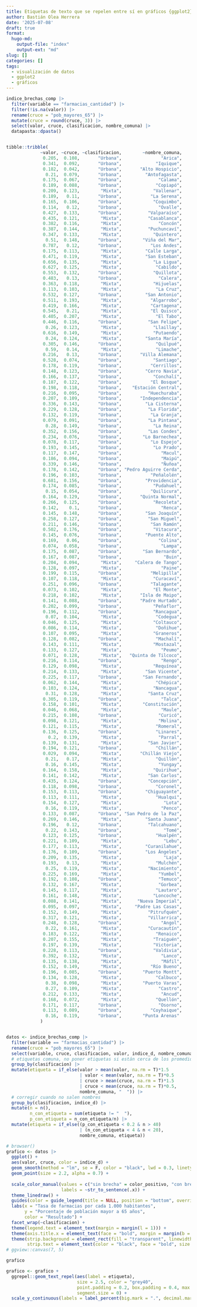 ```yaml
---
title: Etiquetas de texto que se repelen entre sí en gráficos {ggplot2}
author: Bastián Olea Herrera
date: '2025-07-08'
draft: true
format:
  hugo-md:
    output-file: "index"
    output-ext: "md"
slug: []
categories: []
tags:
  - visualización de datos
  - ggplot2
  - gráficos
---
```


```r

indice_brechas_comp |> 
  filter(variable == "farmacias_cantidad") |> 
  filter(!is.na(valor)) |> 
  rename(cruce = "pob_mayores_65") |> 
  mutate(cruce = round(cruce, 3)) |> 
  select(valor, cruce, clasificacion, nombre_comuna) |> 
  datapasta::dpasta()


tibble::tribble(
             ~valor, ~cruce, ~clasificacion,        ~nombre_comuna,
              0.205,  0.108,       "Urbana",               "Arica",
              0.341,  0.092,       "Urbana",             "Iquique",
              0.182,  0.042,       "Urbana",       "Alto Hospicio",
               0.21,  0.079,       "Urbana",         "Antofagasta",
              0.175,  0.067,       "Urbana",              "Calama",
              0.189,  0.088,       "Urbana",             "Copiapó",
              0.209,  0.123,        "Mixta",            "Vallenar",
              0.189,   0.11,       "Urbana",           "La Serena",
              0.165,  0.106,       "Urbana",            "Coquimbo",
              0.114,   0.12,       "Urbana",              "Ovalle",
              0.427,  0.133,       "Urbana",          "Valparaíso",
              0.435,  0.121,        "Mixta",          "Casablanca",
              0.382,  0.116,        "Mixta",              "Concón",
              0.387,  0.144,        "Mixta",          "Puchuncaví",
              0.347,  0.133,        "Mixta",            "Quintero",
               0.51,  0.148,       "Urbana",        "Viña del Mar",
              0.787,   0.12,       "Urbana",           "Los Andes",
              0.175,  0.113,        "Mixta",         "Calle Larga",
              0.471,  0.119,        "Mixta",         "San Esteban",
              0.656,  0.135,        "Mixta",            "La Ligua",
              0.627,  0.125,        "Mixta",             "Cabildo",
              0.553,  0.132,       "Urbana",            "Quillota",
              0.483,   0.13,       "Urbana",              "Calera",
              0.363,  0.118,        "Mixta",            "Hijuelas",
              0.113,  0.103,        "Mixta",             "La Cruz",
              0.532,  0.127,       "Urbana",         "San Antonio",
              0.511,  0.193,        "Mixta",           "Algarrobo",
              0.419,  0.166,        "Mixta",           "Cartagena",
              0.545,   0.21,        "Mixta",           "El Quisco",
              0.405,  0.207,        "Mixta",             "El Tabo",
              0.446,  0.116,       "Urbana",          "San Felipe",
               0.26,  0.123,        "Mixta",            "Llaillay",
              0.616,  0.149,        "Mixta",            "Putaendo",
               0.24,  0.124,        "Mixta",         "Santa María",
              0.305,  0.146,       "Urbana",             "Quilpué",
               0.59,   0.14,        "Mixta",             "Limache",
              0.216,   0.13,       "Urbana",       "Villa Alemana",
              0.528,  0.074,       "Urbana",            "Santiago",
              0.178,  0.119,       "Urbana",           "Cerrillos",
              0.148,  0.123,       "Urbana",         "Cerro Navia",
              0.166,  0.137,       "Urbana",            "Conchalí",
              0.187,  0.122,       "Urbana",           "El Bosque",
              0.198,  0.118,       "Urbana",    "Estación Central",
              0.216,  0.095,       "Urbana",          "Huechuraba",
              0.207,  0.109,       "Urbana",       "Independencia",
              0.336,  0.143,       "Urbana",         "La Cisterna",
              0.229,  0.128,       "Urbana",          "La Florida",
              0.132,  0.119,       "Urbana",           "La Granja",
              0.079,  0.091,       "Urbana",          "La Pintana",
               0.28,  0.149,       "Urbana",            "La Reina",
              0.352,  0.156,       "Urbana",          "Las Condes",
              0.234,  0.076,       "Urbana",        "Lo Barnechea",
              0.078,  0.117,       "Urbana",           "Lo Espejo",
              0.193,  0.145,       "Urbana",            "Lo Prado",
              0.117,  0.147,       "Urbana",               "Macul",
              0.186,  0.094,       "Urbana",               "Maipú",
              0.339,  0.146,       "Urbana",               "Ñuñoa",
              0.178,  0.142,       "Urbana", "Pedro Aguirre Cerda",
              0.196,  0.103,       "Urbana",           "Peñalolén",
              0.681,  0.156,       "Urbana",         "Providencia",
              0.174,  0.085,       "Urbana",            "Pudahuel",
               0.15,  0.054,       "Urbana",           "Quilicura",
              0.164,  0.129,       "Urbana",       "Quinta Normal",
              0.266,  0.125,       "Urbana",            "Recoleta",
              0.142,    0.1,       "Urbana",               "Renca",
              0.145,  0.148,       "Urbana",         "San Joaquín",
              0.258,  0.127,       "Urbana",          "San Miguel",
              0.211,  0.146,       "Urbana",           "San Ramón",
              0.502,  0.176,       "Urbana",            "Vitacura",
              0.145,  0.076,       "Urbana",         "Puente Alto",
              0.169,   0.06,       "Urbana",              "Colina",
              0.074,  0.058,       "Urbana",               "Lampa",
              0.175,  0.087,       "Urbana",        "San Bernardo",
              0.167,  0.087,       "Urbana",                "Buin",
              0.204,  0.094,        "Mixta",     "Calera de Tango",
              0.128,  0.097,        "Mixta",               "Paine",
              0.199,  0.115,       "Urbana",           "Melipilla",
              0.107,  0.118,        "Mixta",            "Curacaví",
              0.251,  0.096,       "Urbana",           "Talagante",
              0.073,  0.102,        "Mixta",            "El Monte",
              0.218,  0.102,        "Mixta",       "Isla de Maipo",
              0.141,  0.088,       "Urbana",       "Padre Hurtado",
              0.202,  0.099,       "Urbana",            "Peñaflor",
              0.196,  0.112,       "Urbana",            "Rancagua",
               0.07,  0.104,        "Mixta",             "Codegua",
              0.046,  0.125,        "Mixta",            "Coltauco",
              0.086,  0.114,        "Mixta",             "Doñihue",
              0.107,  0.095,        "Mixta",            "Graneros",
              0.128,  0.082,       "Urbana",             "Machalí",
              0.143,  0.111,        "Mixta",            "Mostazal",
              0.133,  0.127,        "Mixta",               "Peumo",
              0.071,  0.128,        "Mixta",   "Quinta de Tilcoco",
              0.216,  0.114,       "Urbana",               "Rengo",
              0.129,  0.098,        "Mixta",            "Requínoa",
              0.214,  0.133,        "Mixta",         "San Vicente",
              0.225,  0.117,       "Urbana",        "San Fernando",
              0.062,  0.144,        "Mixta",             "Chépica",
              0.103,  0.124,        "Mixta",            "Nancagua",
               0.31,  0.128,        "Mixta",          "Santa Cruz",
              0.305,  0.119,       "Urbana",               "Talca",
              0.158,  0.101,        "Mixta",        "Constitución",
              0.046,  0.068,        "Mixta",               "Maule",
              0.215,  0.108,       "Urbana",              "Curicó",
              0.098,  0.121,        "Mixta",              "Molina",
              0.121,  0.115,        "Mixta",             "Romeral",
              0.136,  0.125,       "Urbana",             "Linares",
                0.2,  0.139,        "Mixta",              "Parral",
              0.139,  0.131,        "Mixta",          "San Javier",
              0.194,  0.121,       "Urbana",             "Chillán",
              0.029,  0.094,        "Mixta",       "Chillán Viejo",
               0.21,   0.17,        "Mixta",             "Quillón",
               0.16,  0.145,        "Mixta",              "Yungay",
              0.164,  0.158,        "Mixta",            "Quirihue",
              0.141,  0.142,        "Mixta",          "San Carlos",
              0.435,  0.124,       "Urbana",          "Concepción",
              0.118,  0.098,       "Urbana",             "Coronel",
              0.153,  0.113,       "Urbana",         "Chiguayante",
              0.113,  0.111,        "Mixta",             "Hualqui",
              0.154,  0.127,        "Mixta",                "Lota",
               0.16,  0.119,        "Mixta",               "Penco",
              0.133,  0.087,       "Urbana", "San Pedro de la Paz",
              0.269,  0.146,        "Mixta",         "Santa Juana",
              0.196,   0.12,       "Urbana",          "Talcahuano",
               0.22,  0.143,       "Urbana",                "Tomé",
              0.123,  0.125,       "Urbana",             "Hualpén",
              0.221,  0.109,        "Mixta",                "Lebu",
              0.177,  0.113,        "Mixta",         "Curanilahue",
              0.176,  0.109,       "Urbana",         "Los Ángeles",
              0.209,  0.135,        "Mixta",                "Laja",
              0.193,   0.13,        "Mixta",             "Mulchén",
               0.25,  0.119,        "Mixta",          "Nacimiento",
              0.225,  0.169,        "Mixta",              "Yumbel",
              0.192,  0.108,       "Urbana",              "Temuco",
              0.132,  0.167,        "Mixta",              "Gorbea",
              0.145,  0.117,        "Mixta",             "Lautaro",
              0.161,  0.148,        "Mixta",            "Loncoche",
              0.088,  0.141,        "Mixta",      "Nueva Imperial",
              0.095,  0.097,        "Mixta",     "Padre Las Casas",
              0.152,  0.149,        "Mixta",          "Pitrufquén",
              0.317,  0.121,        "Mixta",          "Villarrica",
              0.248,  0.128,       "Urbana",               "Angol",
               0.22,  0.161,        "Mixta",          "Curacautín",
              0.183,  0.122,        "Mixta",             "Renaico",
              0.207,  0.155,        "Mixta",            "Traiguén",
              0.197,  0.139,        "Mixta",            "Victoria",
              0.228,  0.113,       "Urbana",            "Valdivia",
              0.392,  0.132,        "Mixta",               "Lanco",
              0.135,  0.138,        "Mixta",               "Máfil",
              0.152,  0.149,        "Mixta",           "Río Bueno",
              0.196,  0.085,       "Urbana",        "Puerto Montt",
              0.134,  0.128,        "Mixta",             "Calbuco",
               0.38,  0.098,        "Mixta",        "Puerto Varas",
               0.27,  0.109,        "Mixta",              "Castro",
              0.212,  0.133,        "Mixta",               "Ancud",
              0.168,  0.072,        "Mixta",             "Quellón",
              0.171,  0.117,       "Urbana",              "Osorno",
              0.113,  0.089,       "Urbana",           "Coyhaique",
               0.16,  0.119,       "Urbana",        "Punta Arenas"
             )


datos <- indice_brechas_comp |> 
  filter(variable == "farmacias_cantidad") |> 
  rename(cruce = "pob_mayores_65") |> 
  select(variable, cruce, clasificacion, valor, indice_d, nombre_comuna) |> 
  # etiquetas comuna, no poner etiquetas si están cerca de los promedios
  group_by(clasificacion) |> 
  mutate(etiqueta = if_else(valor > mean(valor, na.rm = T)*1.5 
                            | valor < mean(valor, na.rm = T)*0.5 
                            | cruce > mean(cruce, na.rm = T)*1.5
                            | cruce < mean(cruce, na.rm = T)*0.5, 
                            nombre_comuna, "  ")) |> 
  # corregir cuando no salen nombres
  group_by(clasificacion, indice_d) |> 
  mutate(n = n(),
         n_con_etiqueta = sum(etiqueta != "  "),
         p_con_etiqueta = n_con_etiqueta/n) |> 
  mutate(etiqueta = if_else((p_con_etiqueta < 0.2 & n > 40)
                            | (n_con_etiqueta < 4 & n < 20),
                            nombre_comuna, etiqueta))

# browser()
grafico <- datos |>
  ggplot() +
  aes(valor, cruce, color = indice_d) +
  geom_smooth(method = "lm", se = F, color = "black", lwd = 0.3, linetype = "dotted") +
  geom_point(size = 2.2, alpha = 0.7) +
  
  scale_color_manual(values = c("sin brecha" = color_positivo, "con brecha" = color_negativo),
                     labels = ~str_to_sentence(.x)) +
  theme_linedraw() +
  guides(color = guide_legend(title = NULL, position = "bottom", override.aes = list(size = 3))) +
  labs(x = "Tasa de farmacias por cada 1.000 habitantes",
       y = "Porcentaje de población mayor a 65 años",
       color = "Resultado") +
  facet_wrap(~clasificacion) +
  theme(legend.text = element_text(margin = margin(l = 1))) +
  theme(axis.title.x = element_text(face = "bold", margin = margin(b = -12, t = 5))) +
  theme(strip.background = element_rect(fill = "transparent", linewidth = 0),
        strip.text = element_text(color = "black", face = "bold", size = 10)) #+
# ggview::canvas(7, 5)

grafico

grafico <- grafico +
  ggrepel::geom_text_repel(aes(label = etiqueta), 
                           size = 2.5, color = "grey40",
                           point.padding = 0.2, box.padding = 0.4, max.overlaps = 5,
                           segment.size = 0) +
  scale_y_continuous(labels = label_percent(big.mark = ".", decimal.mark = ","))
```

